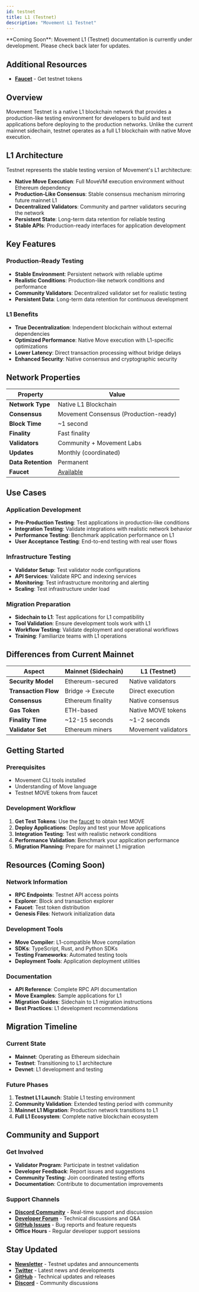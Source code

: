 ```yaml
---
id: testnet
title: L1 (Testnet)
description: "Movement L1 Testnet"
---
```



<Callout type="info">
**Coming Soon**: Movement L1 (Testnet) documentation is currently under development. Please check back later for updates.
</Callout>

## Additional Resources

- **[Faucet](https://faucet.movementnetwork.xyz/)** - Get testnet tokens

## Overview

Movement Testnet is a native L1 blockchain network that provides a production-like testing environment for developers to build and test applications before deploying to the production networks. Unlike the current mainnet sidechain, testnet operates as a full L1 blockchain with native Move execution.

## L1 Architecture

Testnet represents the stable testing version of Movement's L1 architecture:

- **Native Move Execution**: Full MoveVM execution environment without Ethereum dependency
- **Production-Like Consensus**: Stable consensus mechanism mirroring future mainnet L1
- **Decentralized Validators**: Community and partner validators securing the network
- **Persistent State**: Long-term data retention for reliable testing
- **Stable APIs**: Production-ready interfaces for application development

## Key Features

### Production-Ready Testing
- **Stable Environment**: Persistent network with reliable uptime
- **Realistic Conditions**: Production-like network conditions and performance
- **Community Validators**: Decentralized validator set for realistic testing
- **Persistent Data**: Long-term data retention for continuous development

### L1 Benefits
- **True Decentralization**: Independent blockchain without external dependencies
- **Optimized Performance**: Native Move execution with L1-specific optimizations
- **Lower Latency**: Direct transaction processing without bridge delays
- **Enhanced Security**: Native consensus and cryptographic security

## Network Properties

| Property | Value |
|----------|-------|
| **Network Type** | Native L1 Blockchain |
| **Consensus** | Movement Consensus (Production-ready) |
| **Block Time** | ~1 second |
| **Finality** | Fast finality |
| **Validators** | Community + Movement Labs |
| **Updates** | Monthly (coordinated) |
| **Data Retention** | Permanent |
| **Faucet** | [Available](https://faucet.movementnetwork.xyz/) |

## Use Cases

### Application Development
- **Pre-Production Testing**: Test applications in production-like conditions
- **Integration Testing**: Validate integrations with realistic network behavior  
- **Performance Testing**: Benchmark application performance on L1
- **User Acceptance Testing**: End-to-end testing with real user flows

### Infrastructure Testing
- **Validator Setup**: Test validator node configurations
- **API Services**: Validate RPC and indexing services
- **Monitoring**: Test infrastructure monitoring and alerting
- **Scaling**: Test infrastructure under load

### Migration Preparation
- **Sidechain to L1**: Test applications for L1 compatibility
- **Tool Validation**: Ensure development tools work with L1
- **Workflow Testing**: Validate deployment and operational workflows
- **Training**: Familiarize teams with L1 operations

## Differences from Current Mainnet

| Aspect | Mainnet (Sidechain) | L1 (Testnet) |
|--------|-------------------|--------------|
| **Security Model** | Ethereum-secured | Native validators |
| **Transaction Flow** | Bridge → Execute | Direct execution |
| **Consensus** | Ethereum finality | Native consensus |
| **Gas Token** | ETH-based | Native MOVE tokens |
| **Finality Time** | ~12-15 seconds | ~1-2 seconds |
| **Validator Set** | Ethereum miners | Movement validators |

## Getting Started

### Prerequisites
- Movement CLI tools installed
- Understanding of Move language
- Testnet MOVE tokens from faucet

### Development Workflow
1. **Get Test Tokens**: Use the [faucet](https://faucet.movementnetwork.xyz/) to obtain test MOVE
2. **Deploy Applications**: Deploy and test your Move applications
3. **Integration Testing**: Test with realistic network conditions
4. **Performance Validation**: Benchmark your application performance
5. **Migration Planning**: Prepare for mainnet L1 migration

## Resources (Coming Soon)

### Network Information
- **RPC Endpoints**: Testnet API access points
- **Explorer**: Block and transaction explorer
- **Faucet**: Test token distribution
- **Genesis Files**: Network initialization data

### Development Tools
- **Move Compiler**: L1-compatible Move compilation
- **SDKs**: TypeScript, Rust, and Python SDKs
- **Testing Frameworks**: Automated testing tools
- **Deployment Tools**: Application deployment utilities

### Documentation
- **API Reference**: Complete RPC API documentation
- **Move Examples**: Sample applications for L1
- **Migration Guides**: Sidechain to L1 migration instructions
- **Best Practices**: L1 development recommendations

## Migration Timeline

### Current State
- **Mainnet**: Operating as Ethereum sidechain
- **Testnet**: Transitioning to L1 architecture
- **Devnet**: L1 development and testing

### Future Phases
1. **Testnet L1 Launch**: Stable L1 testing environment
2. **Community Validation**: Extended testing period with community
3. **Mainnet L1 Migration**: Production network transitions to L1
4. **Full L1 Ecosystem**: Complete native blockchain ecosystem

## Community and Support

### Get Involved
- **Validator Program**: Participate in testnet validation
- **Developer Feedback**: Report issues and suggestions
- **Community Testing**: Join coordinated testing efforts
- **Documentation**: Contribute to documentation improvements

### Support Channels
- **[Discord Community](https://discord.gg/movementlabsxyz)** - Real-time support and discussion
- **[Developer Forum](https://forum.movementnetwork.xyz)** - Technical discussions and Q&A  
- **[GitHub Issues](https://github.com/movementlabsxyz/movement)** - Bug reports and feature requests
- **Office Hours** - Regular developer support sessions

## Stay Updated

- **[Newsletter](https://movementnetwork.xyz/newsletter)** - Testnet updates and announcements
- **[Twitter](https://twitter.com/movementlabsxyz)** - Latest news and developments
- **[GitHub](https://github.com/movementlabsxyz/movement)** - Technical updates and releases
- **[Discord](https://discord.gg/movementlabsxyz)** - Community discussions
